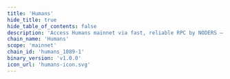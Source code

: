 ```yaml
---
title: 'Humans'
hide_title: true
hide_table_of_contents: false
description: 'Access Humans mainnet via fast, reliable RPC by NODERS — no limits, Omnichain-ready, and built for scalable Web3'
chain_name: 'Humans'
scope: 'mainnet'
chain_id: 'humans_1089-1'
binary_version: 'v1.0.0'
icon_url: 'humans-icon.svg'
---
```



<ChainLayout>
  <ChainHero
    name="Humans"
    iconUrl="img/humans-icon.svg"
    bgColor="#5EFEC6"
    scope="mainnet"
    chainId="humans_1089-1"
    nodeVersion="v1.0.0"
    token=""
    stakeUrl=""
    restakeUrl="https://restake.app/humans/humanvaloper1xl4lxgvwesnehdkfpn92ku8fk99lkrk6kmjc98"
    websiteUrl="https://humans.ai/"
    githubUrl="https://github.com/humansdotai"
    xUrl="https://twitter.com/humansdotai"
    discordUrl="https://discord.gg/humansdotai/"
  />

  <ProductLinks
    appUrl=""
    appImageUrl="img/products/"
    explorerUrl=""
    explorerImageUrl="img/products/"
    faucetUrl=""
  />

  <ToolsGrid
    chainName="humans"
    scope="mainnet"
    showInstall={true}
    showUpgrade={true}
    showGenesis={true}
    showCli={true}
    showEndpoints={true}
    showStateSync={true}
    showSnapshot={true}
    showLivePeers={true}
    showSeed={true}
    showAddressBook={true}
    showExplorersList={true}
    showPublicEndpoints={false}
    showUsefulTools={true}
    showUpgradeWatcher={false}
  />

</ChainLayout>
